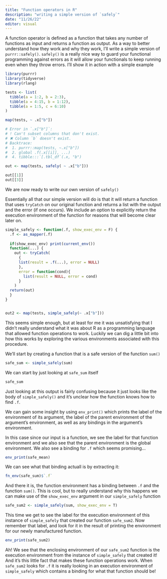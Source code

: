 ```yaml
---
title: "Function operators in R"
description: "writing a simple version of `safely`"
date: "11/26/22"
editor: visual
---
```


A function operator is defined as a function that takes any number of functions as input and returns a function as output. As a way to better understand how they work and why they work, I'll write a simple version of `purrr::safely()`. `safely()` is a really nice way to guard your functional programming against errors as it will allow your functionals to keep running even when they throw errors. I'll show it in action with a simple example

```r
library(purrr)
library(tidyverse)
library(rlang)

tests <- list(
  tibble(a = 1:2, b = 2:3),
  tibble(a = 4:15, b = 1:12),
  tibble(a = 1:5, c = 6:10)
)
```

```r
map(tests, ~ .x["b"])

# Error in `.x["b"]`:
# ! Can't subset columns that don't exist.
# ✖ Column `b` doesn't exist.
# Backtrace:
#  1. purrr::map(tests, ~.x["b"])
#  2. global .f(.x[[i]], ...)
#  4. tibble:::`[.tbl_df`(.x, "b")
```

```r
out <- map(tests, safely( ~ .x["b"]))

out[[1]]
out[[3]]
```

We are now ready to write our own version of `safely()`

Essentially all that our simple version will do is that it will return a function that uses `tryCatch` on our original function and returns a list with the output and the error (if one occurs). We include an option to explicitly return the execution environment of the function for reasons that will become clear later on.

```r
simple_safely <- function(.f, show_exec_env = F) {
  .f <- as_mapper(.f)
  
  if(show_exec_env) print(current_env())
  function(...) {
    out <- tryCatch(
      {
      list(result = .f(...), error = NULL)
      },
      error = function(cond){
        list(result = NULL, error = cond)
      }
    )
  return(out)
  }
}


out2 <- map(tests, simple_safely(~ .x["b"]))
```

This seems simple enough, but at least for me it was unsatisfying that I didn't really understand what it was about R as a programming language that allowed function operations to work. Luckily we can dig a little bit into how this works by exploring the various environments associated with this procedure.

We'll start by creating a function that is a safe version of the function `sum()`

```r
safe_sum <- simple_safely(sum)
```

We can start by just looking at `safe_sum` itself

```r
safe_sum
```

Just looking at this output is fairly confusing because it just looks like the body of `simple_safely()` and it's unclear how the function knows how to find `.f`.

We can gain some insight by using `env_print()` which prints the label of the environment of its argument, the label of the parent environment of the argument's environment, as well as any bindings in the argument's environment.

In this case since our input is a function, we see the label for that function environment and we also see that the parent environment is the global environment. We also see a binding for `.f` which seems promising...

```r
env_print(safe_mean)
```


We can see what that binding actuall is by extracting it:

```r
fn_env(safe_sum)$`.f`
```

And there it is, the function environment has a binding between `.f` and the function `sum()`. This is cool, but to really understand why this happens we can make use of the `show_exec_env` argument in our `simple_safely` function

```r
safe_sum2 <- simple_safely(sum, show_exec_env = T)
```

This time we get to see the label for the execution environment of this instance of `simple_safely` that created our function `safe_sum2`. Now remember that label, and look for it in the result of printing the environment for our newly manufactured function.

```r
env_print(safe_sum2)
```

Ah! We see that the enclosing environment of our `safe_sum2` function is the execution environment from the instance of `simple_safely` that created it! And it's this little fact that makes these function operations work. When `safe_sum2` looks for `.f` it is really looking in an execution environment of `simple_safely` which contains a binding for what that function should be!



